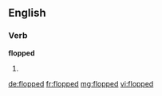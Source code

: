 ==English==

===Verb===
'''flopped'''

# {{past of|[[flop]]}}

[[de:flopped]]
[[fr:flopped]]
[[mg:flopped]]
[[vi:flopped]]